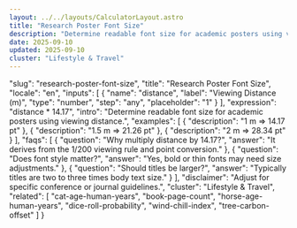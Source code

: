 ```yaml
---
layout: ../../layouts/CalculatorLayout.astro
title: "Research Poster Font Size"
description: "Determine readable font size for academic posters using viewing distance."
date: 2025-09-10
updated: 2025-09-10
cluster: "Lifestyle & Travel"
---
```


  "slug": "research-poster-font-size",
  "title": "Research Poster Font Size",
  "locale": "en",
  "inputs": [
    {
      "name": "distance",
      "label": "Viewing Distance (m)",
      "type": "number",
      "step": "any",
      "placeholder": "1"
    }
  ],
  "expression": "distance * 14.17",
  "intro": "Determine readable font size for academic posters using viewing distance.",
  "examples": [
    {
      "description": "1 m ⇒ 14.17 pt"
    },
    {
      "description": "1.5 m ⇒ 21.26 pt"
    },
    {
      "description": "2 m ⇒ 28.34 pt"
    }
  ],
  "faqs": [
    {
      "question": "Why multiply distance by 14.17?",
      "answer": "It derives from the 1/200 viewing rule and point conversion."
    },
    {
      "question": "Does font style matter?",
      "answer": "Yes, bold or thin fonts may need size adjustments."
    },
    {
      "question": "Should titles be larger?",
      "answer": "Typically titles are two to three times body text size."
    }
  ],
  "disclaimer": "Adjust for specific conference or journal guidelines.",
  "cluster": "Lifestyle & Travel",
  "related": [
    "cat-age-human-years",
    "book-page-count",
    "horse-age-human-years",
    "dice-roll-probability",
    "wind-chill-index",
    "tree-carbon-offset"
  ]
}

<Calculator schema={schema} />
